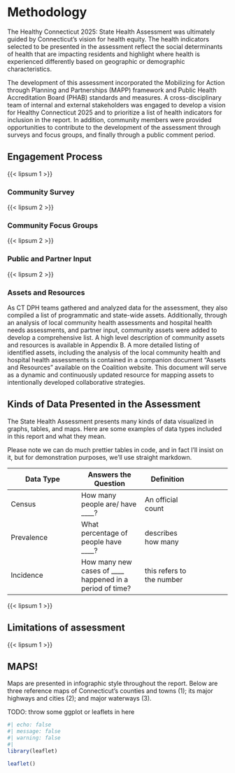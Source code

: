 # Methodology

The Healthy Connecticut 2025: State Health Assessment was
ultimately guided by Connecticut’s vision for health equity. The
health indicators selected to be presented in the assessment
reflect the social determinants of health that are impacting
residents and highlight where health is experienced differently
based on geographic or demographic characteristics.

The development of this assessment incorporated the Mobilizing
for Action through Planning and Partnerships (MAPP) framework
and Public Health Accreditation Board (PHAB) standards and
measures. A cross-disciplinary team of internal and external
stakeholders was engaged to develop a vision for Healthy
Connecticut 2025 and to prioritize a list of health indicators for
inclusion in the report. In addition, community members were
provided opportunities to contribute to the development of
the assessment through surveys and focus groups, and finally
through a public comment period.

## Engagement Process

{{< lipsum 1 >}}

### Community Survey

{{< lipsum 2 >}}

### Community Focus Groups

{{< lipsum 2 >}}

### Public and Partner Input

{{< lipsum 2 >}}

### Assets and Resources

As CT DPH teams gathered and analyzed data for the assessment,
they also compiled a list of programmatic and state-wide
assets. Additionally, through an analysis of local community
health assessments and hospital health needs assessments,
and partner input, community assets were added to develop a
comprehensive list. A high level description of community assets
and resources is available in Appendix B. A more detailed
listing of identified assets, including the analysis of the local
community health and hospital health assessments is contained
in a companion document “Assets and Resources” available on
the Coalition website. This document will serve as a dynamic
and continuously updated resource for mapping assets to
intentionally developed collaborative strategies. 

## Kinds of Data Presented in the Assessment

The State Health Assessment presents many kinds of data visualized in graphs,
tables, and maps. Here are some examples of data types included in this report
and what they mean.

:::{.callout-important}
Please note we can do much prettier tables in code, and in fact
I'll insist on it, but for demonstration purposes, we'll use straight markdown.
:::

| Data Type | Answers the Question | Definition |
|------------|-----------|---------|------|
| Census     |  How many people are/ have ____?  |    An official count   |
| Prevalence |  What percentage of people have ____? |   describes how many  |
| Incidence  |    How many new cases of ____ happened in a period of time? |     this refers to the number   |


{{< lipsum 1 >}}

## Limitations of assessment

{{< lipsum 1 >}}

## MAPS!

Maps are presented in infographic style throughout the report. Below are three reference maps of Connecticut’s counties and towns
(1); its major highways and cities (2); and major waterways (3).

TODO: throw some ggplot or leaflets in here

```r
#| echo: false
#| message: false
#| warning: false
#| 
library(leaflet)

leaflet()

```

